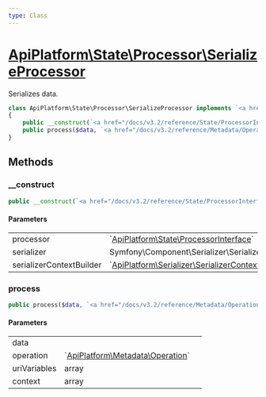 ```yaml
---
type: Class
---
```


# [ApiPlatform\State\Processor\SerializeProcessor](/docs/v3.2/reference/State/Processor/SerializeProcessor)

Serializes data.


```php
class ApiPlatform\State\Processor\SerializeProcessor implements `<a href="/docs/v3.2/reference/State/ProcessorInterface">ApiPlatform\State\ProcessorInterface</a>`
{
    public __construct(`<a href="/docs/v3.2/reference/State/ProcessorInterface">ApiPlatform\State\ProcessorInterface</a>` $processor, Symfony\Component\Serializer\SerializerInterface $serializer, `<a href="/docs/v3.2/reference/Serializer/SerializerContextBuilderInterface">ApiPlatform\Serializer\SerializerContextBuilderInterface</a>` $serializerContextBuilder)
    public process($data, `<a href="/docs/v3.2/reference/Metadata/Operation">ApiPlatform\Metadata\Operation</a>` $operation, array $uriVariables, array $context)
}
```
## Methods

### __construct



```php
public __construct(`<a href="/docs/v3.2/reference/State/ProcessorInterface">ApiPlatform\State\ProcessorInterface</a>` $processor, Symfony\Component\Serializer\SerializerInterface $serializer, `<a href="/docs/v3.2/reference/Serializer/SerializerContextBuilderInterface">ApiPlatform\Serializer\SerializerContextBuilderInterface</a>` $serializerContextBuilder)
```

#### Parameters

<table><tbody>
<tr><td>processor</td><td>`<a href="/docs/v3.2/reference/State/ProcessorInterface">ApiPlatform\State\ProcessorInterface</a>`</td><td></td></tr><tr><td>serializer</td><td>Symfony\Component\Serializer\SerializerInterface</td><td></td></tr><tr><td>serializerContextBuilder</td><td>`<a href="/docs/v3.2/reference/Serializer/SerializerContextBuilderInterface">ApiPlatform\Serializer\SerializerContextBuilderInterface</a>`</td><td></td></tr>
</tbody>
</table>

### process



```php
public process($data, `<a href="/docs/v3.2/reference/Metadata/Operation">ApiPlatform\Metadata\Operation</a>` $operation, array $uriVariables, array $context)
```

#### Parameters

<table><tbody>
<tr><td>data</td><td></td><td></td></tr><tr><td>operation</td><td>`<a href="/docs/v3.2/reference/Metadata/Operation">ApiPlatform\Metadata\Operation</a>`</td><td></td></tr><tr><td>uriVariables</td><td>array</td><td></td></tr><tr><td>context</td><td>array</td><td></td></tr>
</tbody>
</table>
